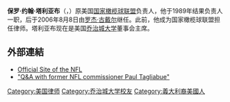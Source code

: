 {{Infobox officeholder
| name        = 保罗·塔利亚布<br/>Paul Tagliabue
| image       = Paul Tagliabue crop.jpg
| imagesize   = 
| alt         = 
| caption     = 塔利亚布，2002年8月
| office      = [[国家橄榄球联盟|国家橄榄球联盟]]负责人
| term_start  = 1989年11月5日
| term_end    = 2006年9月1日
| predecessor = [[彼得·罗塞|彼得·罗塞]]
| successor   = [[罗杰·古戴尔|罗杰·古戴尔]]
| birth_name= 保罗·约翰·塔利亚布<br/>Paul John Tagliabue
| birth_date  = {{birth date and age|1940|11|24}}
| birth_place = 美国[[新泽西州|新泽西州]][[泽西市|泽西市]]
| death_date  = 
| death_place = 
| alma_mater  = [[乔治城大学|乔治城大学]]
}}
'''保罗·约翰·塔利亚布'''（{{lang-en|Paul John Tagliabue}}，{{bd|1940年|11月24日||}}）原美国[[国家橄榄球联盟|国家橄榄球联盟]]负责人，他于1989年结果负责人一职，后于2006年8月8日由[[罗杰·古戴尔|罗杰·古戴尔]]继任。此前，他成为国家橄榄球联盟担任律师。塔利亚布现在是美国[[乔治城大学|乔治城大学]]董事会主席。

== 外部連結 ==
*[http://www.nfl.com Official Site of the NFL]{{Wayback|url=http://www.nfl.com/ |date=20090201081935 }}
*[http://www.profootballweekly.com/PFW/Features/NFL+Features/2008/tagliabue082208.htm "Q&A with former NFL commissioner Paul Tagliabue"]{{dead link|date=2018年2月 |bot=InternetArchiveBot |fix-attempted=yes }}

{{DEFAULTSORT:Tagliabue,Paul}}
[[Category:美国律师|Category:美国律师]]
[[Category:乔治城大学校友|Category:乔治城大学校友]]
[[Category:義大利裔美國人|Category:義大利裔美國人]]